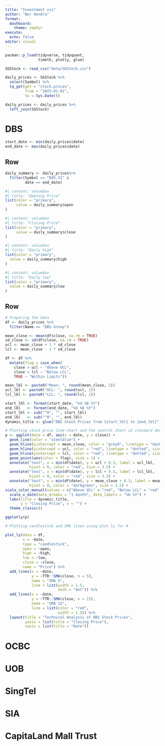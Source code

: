 ```yaml
---
title: "Investment vis"
author: "Nor Hendra"
format:
  dashboard:
    theme: zephyr
execute: 
  echo: false
editor: visual
---
```



```r
pacman::p_load(tidyverse, tidyquant, 
               timetk, plotly, glue)
```

```r
SGStock <- read_csv("data/SGStock.csv")
```

```r
daily_prices <- SGStock %>%
  select(Symbol) %>%
  tq_get(get = "stock.prices", 
         from = "2025-01-01", 
         to = Sys.Date()) 

daily_prices <- daily_prices %>%
  left_join(SGStock)
```

# DBS

```r
start_date <- min(daily_prices$date)
end_date <- max(daily_prices$date)
```

## Row {height="20%"}

```r
daily_summary <- daily_prices%>%
  filter(Symbol == "D05.SI" & 
         date == end_date)
```

```r
#| content: valuebox
#| title: "Opening Price"
list(color = "primary",
     value = daily_summary$open
)
```

```r
#| content: valuebox
#| title: "Closing Price"
list(color = "primary",
     value = daily_summary$close
)
```

```r
#| content: valuebox
#| title: "Daily high"
list(color = "primary",
  value = daily_summary$high
)
```

```r
#| content: valuebox
#| title: "Daily low"
list(color = "primary",
  value = daily_summary$low
)
```

## Row

```r
# Preparing the data
df <- daily_prices %>%
  filter(Name == "DBS Group")

mean_close <- mean(df$close, na.rm = TRUE)
sd_close <- sd(df$close, na.rm = TRUE)
ucl <- mean_close + 1 * sd_close
lcl <- mean_close - 1 * sd_close

df <- df %>%
  mutate(flag = case_when(
    close > ucl ~ "Above UCL",
    close < lcl ~ "Below LCL",
    TRUE ~ "Within Limits"))

mean_lbl <- paste0("Mean: ", round(mean_close, 2))
ucl_lbl <- paste0("UCL: ", round(ucl, 2))
lcl_lbl <- paste0("LCL: ", round(lcl, 2))

start_lbl <- format(start_date, "%d %B %Y")
end_lbl   <- format(end_date, "%d %B %Y")
start_lbl <- sub("^0", "", start_lbl)
end_lbl   <- sub("^0", "", end_lbl)
dynamic_title <- glue("DBS Stock Prices from {start_lbl} to {end_lbl}")
```

```r
# Plotting stock price line chart and the control chart ±3 standard deviations from the mean
p <- ggplot(data = df, aes(x = date, y = close)) +
  geom_line(color = "steelblue") +
  geom_hline(yintercept = mean_close, color = "grey0", linetype = "dashed", size = 0.5, alpha = 0.8) +
  geom_hline(yintercept = ucl, color = "red", linetype = "dotted", size = 0.5, alpha = 0.8) +
  geom_hline(yintercept = lcl, color = "red", linetype = "dotted", size = 0.5, alpha = 0.8) +
  geom_point(aes(color = flag), size = 1) +
  annotate("text", x = min(df$date), y = ucl + 0.3, label = ucl_lbl,
           hjust = 0, color = "red", size = 3.5) +
  annotate("text", x = min(df$date), y = lcl + 0.3, label = lcl_lbl,
           hjust = 0, color = "red", size = 3.5) +
  annotate("text", x = min(df$date), y = mean_close + 0.3, label = mean_lbl,
           hjust = 0, color = "darkgreen", size = 3.5) +
scale_color_manual(values = c("Above UCL" = "red", "Below LCL" = "red", "Within Limits" = "steelblue")) + 
  scale_x_date(date_breaks = "1 month", date_labels = "%b %Y") +
  labs(title = dynamic_title,
       y = "Closing Price", x = "") +
  theme_classic()

ggplotly(p)
```

```r
# Plotting candlestick and SMA lines using plot_ly for R

plot_ly(data = df, 
        x = ~date, 
        type = "candlestick",
        open = ~open, 
        high = ~high, 
        low = ~low, 
        close = ~close,
        name = "Price") %>% 
  add_lines(x = ~date, 
            y = ~TTR::SMA(close, n = 5), 
            name = "SMA 5", 
            line = list(width = 1.5, 
                        dash = "dot")) %>%
  add_lines(x = ~date, 
            y = ~TTR::SMA(close, n = 15), 
            name = "SMA 15", 
            line = list(color = "red", 
                        width = 1.5)) %>%
  layout(title = "Technical Analysis of DBS Stock Prices",
         yaxis = list(title = "Closing Price"),
         xaxis = list(title = "Date"))
```

# OCBC

# UOB

# SingTel

# SIA

# CapitaLand Mall Trust
